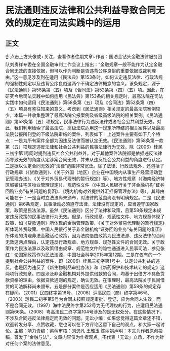 # 民法通则违反法律和公共利益导致合同无效的规定在司法实践中的运用
## 正文
☝ 点击上方头像或+关注，查看作者往期文章~作者：国浩金钻头金融法律服务团队刘贵祥专委在全国金融审判工作会议上指出：“金融规章一般不能作为认定金融合同无效的直接依据，但可以作为判断是否违背公序良俗的重要依据或裁判理由。”这一意见涉及到在适用《民法典》第153条时，如何认定违反法律、行政法规的强制性规定以及违背公序良俗这两个不确定法律概念的含义。该条规定，源于《民法通则》第58条第（五）项及《合同法》第52条第（四）（五）项。因此，在研究今后司法实践中如何适用《民法典》第153条的相关规定时，最高法院在司法实践中如何适用《民法通则》第58条第（五）项及《合同法》第52条第（四）（五）项具有鉴往知来的意义。考虑到《民法通则》相关规定的最高法院案例较少，本篇一并收集整理了最高法院公报案例及省级高级法院的相关案例。《民法通则》第58条第（五）项规定，民事法律行为违反法律或者社会公共利益无效。对此，我们利用检索了最高法院、高级法院适用这一规定所审结的相关案件以及最高法院公报所刊登的下级法院审结的案件，列表如下：上述案件主要有如下几个特点：一是为所有案件全部为因违反法律而被认定无效。《民法通则》第58条第一款第（五）项规定违反法律和社会公共利益的民事法律行为无效。除（2006）桂民三初字第1号同时提到违反社会公共利益外，对于其他案件法院都是依据违反法律而导致无效的角度认定涉案合同无效，并未从违反社会公共利益的角度进行认定。二是据以认定合同无效的“法律”范围非常宽泛。除了法律、行政法规外，还包括了行政规章（《贷款通则》、《关于外国（地区）企业在中国境内从事生产经营活动登记管理办法》、《关于对外贸易代理制的暂行规定》等）、地方性规章（《海南经济特区城镇住宅区物业管理规定》）、规范性文件（《中国人民银行关于非金融机构“证券回购业务”有关问题的复函》、《境内机构对外提供外汇担保管理办法》等）。其缘由可能在于：一是当时立法法尚未颁布，对法律的范围尚没有明确规定。二是《民法通则》第6条规定，民事活动必须遵守法律，法律没有规定的，应当遵守国家政策，政策是民法法源。虽然《民法通则》区分了法律和政策，且第58条规定未规定违反政策的民事法律行为无效。但是，行政规章、规范性文件、地方规章体现了政策，如《贷款通则》所体现的金融管理政策、《关于对外贸易代理制的暂行规定》所体现外贸政策、中国人民银行关于非金融机构“证券回购业务”有关问题的复函》所体现的清理非法金融活动政策，因为法院借由政策为民法法源、违反法律的合同无效这两点理由，认定违反行政规章、地方规章、规范性文件的合同无效。关于政策作为民法法源以及政策借由规章、规范性文件的隐性通道进入民事司法，参见张红：论国家政策作为民法法源，中国社会科学2015年第12期。三是在仅有的一个提到社会公共利益的案件，即（2006）桂民三初字第1号中，认定公共利益的违反，也是因为违反了《新生物制品审批办法》和《新药保护和技术转让的规定》这两项行政规章。四是涉及非金融机构对外提供借款的合同，均基于出借方不具备贷款资格的理由，依据贷款通则的规定，确认无效。在审理时，最高法院关于民间借贷的司法解释尚未颁布。五是部分案件是否应适用《民法通则》第58条的规定存在疑问。（2001）民四终字第16号、（2006）沪高民四（商）终字第46号、（2003）琼民二初字第9号为合同未按照规定审批、登记，应为合同未生效，而不是合同无效。（1997）海中法民终字第252号为无代理权的行为，应适用民法通则第66条。（2008）粤高法民二终字第104号涉及的是无权处分。在这些情况下，不涉及合同违反法律规定而无效的问题。无讼小编：如果您觉得这篇文章还不错，欢迎转发分享、点赞收藏，您也可以在下方评论区留下自己的观点，和大家一起讨论。主编：靖力责编：梁萌审核：刘逸凡 王雅玉 陈丽娟声明：本文为作者原创投稿，首发于“金融与法”，文章内容仅为作者观点，不代表「无讼」立场，不作为针对任何个案的法律意见。